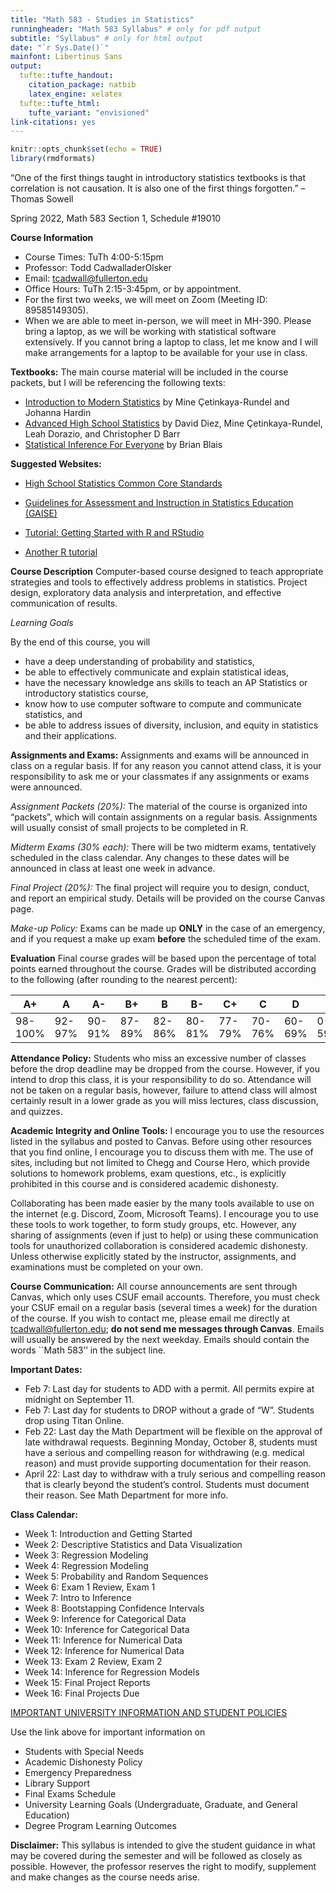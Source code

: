 ```yaml
---
title: "Math 583 - Studies in Statistics"
runningheader: "Math 583 Syllabus" # only for pdf output
subtitle: "Syllabus" # only for html output
date: "`r Sys.Date()`"
mainfont: Libertinus Sans
output:
  tufte::tufte_handout:
    citation_package: natbib
    latex_engine: xelatex
  tufte::tufte_html: 
    tufte_variant: "envisioned"
link-citations: yes
---
```


```r
knitr::opts_chunk$set(echo = TRUE)
library(rmdformats)
```

	
"One of the first things taught in introductory statistics textbooks is that correlation is not causation. It is also one of the first things forgotten."
-- Thomas Sowell

Spring 2022, Math 583 Section 1, Schedule \#19010

**Course Information**


* Course Times: TuTh 4:00-5:15pm
* Professor: Todd CadwalladerOlsker 
* Email: <tcadwall@fullerton.edu>
* Office Hours: TuTh 2:15-3:45pm, or by appointment.
* For the first two weeks, we will meet on Zoom (Meeting ID: 89585149305).
* When we are able to meet in-person, we will meet in MH-390. Please bring a laptop, as we will be working with statistical software extensively. If you cannot bring a laptop to class, let me know and I will make arrangements for a laptop to be available for your use in class.
	
**Textbooks:** The main course material will be included in the course packets, but I will be referencing the following texts:

* [Introduction to Modern Statistics](https://openintro-ims.netlify.app/) by Mine Çetinkaya-Rundel and Johanna Hardin
* [Advanced High School Statistics](https://www.openintro.org/book/ahss/) by David Diez, Mine Çetinkaya-Rundel, Leah Dorazio, and Christopher D Barr
* [Statistical Inference For Everyone](https://github.com/bblais/Statistical-Inference-for-Everyone) by Brian Blais

**Suggested Websites:**

* [High School Statistics Common Core Standards](http://www.corestandards.org/Math/Content/HSS/introduction/)
* [Guidelines for Assessment and Instruction in Statistics Education (GAISE)](https://www.amstat.org/asa/education/Guidelines-for-Assessment-and-Instruction-in-Statistics-Education-Reports.aspx)
* [Tutorial: Getting Started with R and RStudio](https://www.amstat.org/asa/education/Guidelines-for-Assessment-and-Instruction-in-Statistics-Education-Reports.aspx)
* [Another R tutorial](https://www.w3schools.com/r/default.asp)

	\bigskip
	
**Course Description** Computer-based course designed to teach appropriate strategies and tools to effectively address problems in statistics. Project design, exploratory data analysis and interpretation, and effective communication of results.
	
*Learning Goals*
	
By the end of this course, you will

* have a deep understanding of probability and statistics,
* be able to effectively communicate and explain statistical ideas, 
* have the necessary knowledge ans skills to teach an AP Statistics or introductory statistics course,
* know how to use computer software to compute and communicate statistics, and
* be able to address issues of diversity, inclusion, and equity in statistics and their applications.

**Assignments and Exams:** Assignments and exams will be announced in class on a regular basis. If for any reason you cannot attend class, it is your responsibility to ask me or your classmates if any assignments or exams were announced.
	
	
*Assignment Packets (20\%):* The material of the course is organized into “packets”, which will contain assignments on a regular basis. Assignments will usually consist of small projects to be completed in R.
	
*Midterm Exams (30\% each):* There will be two midterm exams, tentatively scheduled in the class calendar. Any changes to these dates will be announced in class at least one week in advance.
	
*Final Project (20\%):* The final project will require you to design, conduct, and report an empirical study. Details will be provided on the course Canvas page.
	
*Make-up Policy:* Exams can be made up **ONLY** in the case of an emergency, and \textbf{ONLY} if you request a make up exam **before** the scheduled time of the exam.

**Evaluation** Final course grades will be based upon the percentage of total points earned throughout the course. Grades will be distributed according to the following (after rounding to the nearest percent):
	
| A+    |   A |  A- | B+ | B | B- | C+ | C | D | F |
|----|---|----|----|---|----|----|---|---|---|
98-100% | 92-97% | 90-91% | 87-89%| 82-86% | 80-81%| 77-79%| 70-76% |60-69%| 0-59%|
	
	
**Attendance Policy:** Students who miss an excessive number of classes before the drop deadline may be dropped from the course. However, if you intend to drop this class, it is your responsibility to do so. Attendance will not be taken on a regular basis, however, failure to attend class will almost certainly result in a lower grade as you will miss lectures, class discussion, and quizzes.
	
**Academic Integrity and Online Tools:** I encourage you to use the resources listed in the syllabus and posted to Canvas.  Before using other resources that you find online, I encourage you to discuss them with me. The use of sites, including but not limited to Chegg and Course Hero, which provide solutions to homework problems, exam questions, etc., is explicitly prohibited in this course and is considered academic dishonesty.
	
Collaborating has been made easier by the many tools available to use on the internet (e.g. Discord, Zoom, Microsoft Teams). I encourage you to use these tools to work together, to form study groups, etc. However, any sharing of assignments (even if just to help) or using these communication tools for unauthorized collaboration is considered academic dishonesty. Unless otherwise explicitly stated by the instructor, assignments, and examinations must be completed on your own.
	

	
**Course Communication:** All course announcements are sent through Canvas, which only uses CSUF email accounts. Therefore, you must check your CSUF email on a regular basis (several times a week) for the duration of the course. If you wish to contact me, please email me directly at <tcadwall@fullerton.edu>; **do not send me messages through Canvas**. Emails will usually be answered by the next weekday. Emails should contain the words ``Math 583'' in the subject line.
	
**Important Dates:**

* Feb 7: Last day for students to ADD with a permit.  All permits expire at midnight on September 11.
* Feb 7: Last day for students to DROP without a grade of “W”.  Students drop using Titan Online.
* Feb 22: Last day the Math Department will be flexible on the approval of late withdrawal requests.  Beginning Monday, October 8, students must have a serious and compelling reason for withdrawing (e.g. medical reason) and must provide supporting documentation for their reason.
* April 22: Last day to withdraw with a truly serious and compelling reason that is clearly beyond the student’s control.  Students must document their reason.  See Math Department for more info.
	
**Class Calendar:**
	
* Week 1: Introduction and Getting Started
* Week 2: Descriptive Statistics and Data Visualization
* Week 3: Regression Modeling
* Week 4: Regression Modeling
* Week 5: Probability and Random Sequences 
* Week 6: Exam 1 Review, Exam 1
* Week 7: Intro to Inference
* Week 8: Bootstapping Confidence Intervals
* Week 9: Inference for Categorical Data
* Week 10: Inference for Categorical Data
* Week 11: Inference for Numerical Data
* Week 12: Inference for Numerical Data
* Week 13: Exam 2 Review, Exam 2
* Week 14: Inference for Regression Models
* Week 15: Final Project Reports
* Week 16: Final Projects Due

	
[IMPORTANT UNIVERSITY INFORMATION AND STUDENT POLICIES](http://itwebstg.fullerton.edu/FDC/teaching/syllabus.php)
	
Use the link above for important information on 

* Students with Special Needs 
* Academic Dishonesty Policy  
* Emergency Preparedness 
* Library Support 
* Final Exams Schedule
* University Learning Goals (Undergraduate, Graduate, and General Education)
* Degree Program Learning Outcomes

**Disclaimer:** This syllabus is intended to give the student guidance in what may be covered during the semester and will be followed as closely as possible. However, the professor reserves the right to modify, supplement and make changes as the course needs arise.
	
